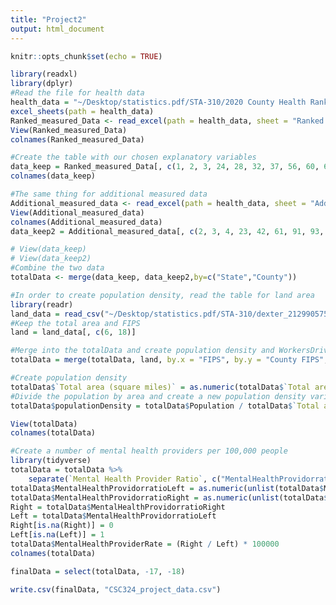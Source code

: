```yaml
---
title: "Project2"
output: html_document
---
```


```r
knitr::opts_chunk$set(echo = TRUE)
```

```r
library(readxl)
library(dplyr)
#Read the file for health data
health_data = "~/Desktop/statistics.pdf/STA-310/2020 County Health Rankings Data - v2.xlsx"
excel_sheets(path = health_data)
Ranked_measured_Data <- read_excel(path = health_data, sheet = "Ranked Measure Data", skip = 1)
View(Ranked_measured_Data)
colnames(Ranked_measured_Data)

#Create the table with our chosen explanatory variables
data_keep = Ranked_measured_Data[, c(1, 2, 3, 24, 28, 32, 37, 56, 60, 64, 66, 70, 72, 85, 111, 115, 119, 153, 166, 175, 178, 204, 217, 237)] 
colnames(data_keep)

#The same thing for additional measured data
Additional_measured_data <- read_excel(path = health_data, sheet = "Additional Measure Data", skip = 1)
View(Additional_measured_data)
colnames(Additional_measured_data)
data_keep2 = Additional_measured_data[, c(2, 3, 4, 23, 42, 61, 91, 93, 95, 132, 136, 158, 198, 246, 249)] 

# View(data_keep)
# View(data_keep2)
#Combine the two data
totalData <- merge(data_keep, data_keep2,by=c("State","County"))

#In order to create population density, read the table for land area
library(readr)
land_data = read_csv("~/Desktop/statistics.pdf/STA-310/dexter_2129905758_extract.csv", skip = 1)
#Keep the total area and FIPS
land = land_data[, c(6, 18)]

#Merge into the totalData and create population density and WorkersDriveAloneLong
totalData = merge(totalData, land, by.x = "FIPS", by.y = "County FIPS", all.x = TRUE)

#Create population density
totalData$`Total area (square miles)` = as.numeric(totalData$`Total area (square miles)`)
#Divide the population by area and create a new population density variable
totalData$populationDensity = totalData$Population / totalData$`Total area (square miles)`

View(totalData)
colnames(totalData)

#Create a number of mental health providers per 100,000 people
library(tidyverse)
totalData = totalData %>%
    separate(`Mental Health Provider Ratio`, c("MentalHealthProvidorratioLeft", "MentalHealthProvidorratioRight"), sep=":")
totalData$MentalHealthProvidorratioLeft = as.numeric(unlist(totalData$MentalHealthProvidorratioLeft))
totalData$MentalHealthProvidorratioRight = as.numeric(unlist(totalData$MentalHealthProvidorratioRight))
Right = totalData$MentalHealthProvidorratioRight
Left = totalData$MentalHealthProvidorratioLeft
Right[is.na(Right)] = 0
Left[is.na(Left)] = 1
totalData$MentalHealthProviderRate = (Right / Left) * 100000
colnames(totalData)

finalData = select(totalData, -17, -18)

write.csv(finalData, "CSC324_project_data.csv")
```

